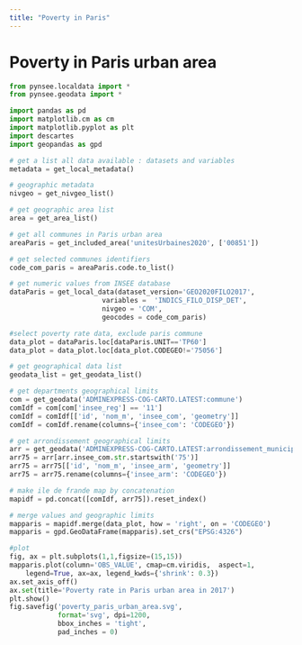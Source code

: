 ```yaml
---
title: "Poverty in Paris"
---
```


# Poverty in Paris urban area


```python
from pynsee.localdata import *
from pynsee.geodata import *

import pandas as pd
import matplotlib.cm as cm
import matplotlib.pyplot as plt
import descartes
import geopandas as gpd
```

```python
# get a list all data available : datasets and variables
metadata = get_local_metadata()

# geographic metadata
nivgeo = get_nivgeo_list()

# get geographic area list
area = get_area_list()

# get all communes in Paris urban area
areaParis = get_included_area('unitesUrbaines2020', ['00851'])

# get selected communes identifiers
code_com_paris = areaParis.code.to_list()
```

```python
# get numeric values from INSEE database
dataParis = get_local_data(dataset_version='GEO2020FILO2017',
                       variables =  'INDICS_FILO_DISP_DET',
                       nivgeo = 'COM',
                       geocodes = code_com_paris)

#select poverty rate data, exclude paris commune
data_plot = dataParis.loc[dataParis.UNIT=='TP60']
data_plot = data_plot.loc[data_plot.CODEGEO!='75056']

# get geographical data list
geodata_list = get_geodata_list()

# get departments geographical limits
com = get_geodata('ADMINEXPRESS-COG-CARTO.LATEST:commune')
comIdf = com[com['insee_reg'] == '11']
comIdf = comIdf[['id', 'nom_m', 'insee_com', 'geometry']]
comIdf = comIdf.rename(columns={'insee_com': 'CODEGEO'})

# get arrondissement geographical limits
arr = get_geodata('ADMINEXPRESS-COG-CARTO.LATEST:arrondissement_municipal')
arr75 = arr[arr.insee_com.str.startswith('75')]
arr75 = arr75[['id', 'nom_m', 'insee_arm', 'geometry']]
arr75 = arr75.rename(columns={'insee_arm': 'CODEGEO'})

# make ile de frande map by concatenation
mapidf = pd.concat([comIdf, arr75]).reset_index()
```

```python
# merge values and geographic limits
mapparis = mapidf.merge(data_plot, how = 'right', on = 'CODEGEO')
mapparis = gpd.GeoDataFrame(mapparis).set_crs("EPSG:4326")

#plot
fig, ax = plt.subplots(1,1,figsize=(15,15))
mapparis.plot(column='OBS_VALUE', cmap=cm.viridis,  aspect=1,
    legend=True, ax=ax, legend_kwds={'shrink': 0.3})
ax.set_axis_off()
ax.set(title='Poverty rate in Paris urban area in 2017')
plt.show()
fig.savefig('poverty_paris_urban_area.svg',
            format='svg', dpi=1200,
            bbox_inches = 'tight',
            pad_inches = 0)
```
